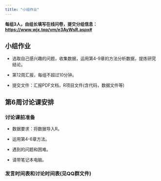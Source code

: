 ```yaml
---
title: "小组作业"
---
```


**每组3人，由组长填写在线问卷，提交分组信息：<https://www.wjx.top/vm/e3AyWsR.aspx#> **

## 小组作业

-   选取自己感兴趣的问题，收集数据，运用第4-9章的方法分析数据，提炼研究结论。 

-   第12周汇报，每组不超过10分钟。

-   提交文件：汇报PDF文档，R项目文件(含代码，数据文件等)



## 第6周讨论课安排

### 讨论课前准备

-  数据要求：将数据导入R。

-  运用第4-6章方法。

-  遇到的问题和困难。

-  请带笔记本电脑。

### 发言时间表和讨论时间表(见QQ群文件)






